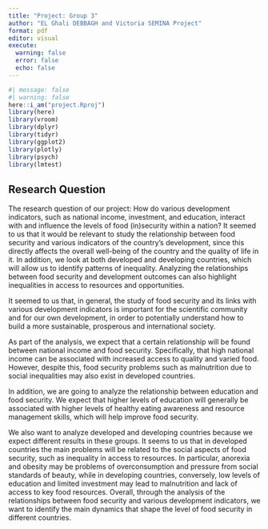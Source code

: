 ```yaml
---
title: "Project: Group 3"
author: "EL Ghali DEBBAGH and Victoria SEMINA Project"
format: pdf
editor: visual
execute: 
  warning: false
  error: false
  echo: false
---
```


```r
#| message: false
#| warning: false
here::i_am("project.Rproj")
library(here)
library(vroom)
library(dplyr)
library(tidyr)
library(ggplot2)
library(plotly)
library(psych)
library(lmtest)

```

## Research Question

The research question of our project: How do various development indicators, such as national income, investment, and education, interact with and influence the levels of food (in)security within a nation? It seemed to us that it would be relevant to study the relationship between food security and various indicators of the country's development, since this directly affects the overall well-being of the country and the quality of life in it. In addition, we look at both developed and developing countries, which will allow us to identify patterns of inequality. Analyzing the relationships between food security and development outcomes can also highlight inequalities in access to resources and opportunities.

It seemed to us that, in general, the study of food security and its links with various development indicators is important for the scientific community and for our own development, in order to potentially understand how to build a more sustainable, prosperous and international society.

As part of the analysis, we expect that a certain relationship will be found between national income and food security. Specifically, that high national income can be associated with increased access to quality and varied food. However, despite this, food security problems such as malnutrition due to social inequalities may also exist in developed countries.

In addition, we are going to analyze the relationship between education and food security. We expect that higher levels of education will generally be associated with higher levels of healthy eating awareness and resource management skills, which will help improve food security.

We also want to analyze developed and developing countries because we expect different results in these groups. It seems to us that in developed countries the main problems will be related to the social aspects of food security, such as inequality in access to resources. In particular, anorexia and obesity may be problems of overconsumption and pressure from social standards of beauty, while in developing countries, conversely, low levels of education and limited investment may lead to malnutrition and lack of access to key food resources. Overall, through the analysis of the relationships between food security and various development indicators, we want to identify the main dynamics that shape the level of food security in different countries.
